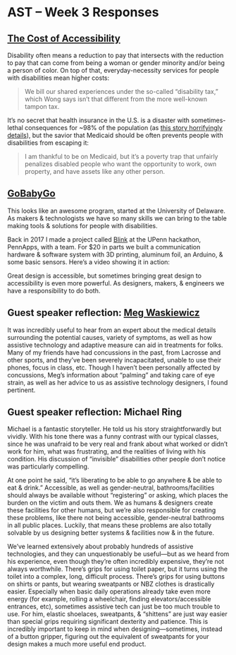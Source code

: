 
# AST – Week 3 Responses

## [The Cost of Accessibility](https://gay.medium.com/the-cost-of-accessibility-fba3b2592048)

Disability often means a reduction to pay that intersects with the reduction to pay that can come from being a woman or gender minority and/or being a person of color. On top of that, everyday-necessity services for people with disabilities mean higher costs:

> We bill our shared experiences under the so-called “disability tax,” which Wong says isn’t that different from the more well-known tampon tax.

It’s no secret that health insurance in the U.S. is a disaster with sometimes-lethal consequences for ~98% of the population (as [this story horrifyingly details](https://www.gq.com/story/unfunded-medical-gofundme)), but the savior that Medicaid should be often prevents people with disabilities from escaping it:

> I am thankful to be on Medicaid, but it’s a poverty trap that unfairly penalizes disabled people who want the opportunity to work, own property, and have assets like any other person.

## [GoBabyGo](https://youtu.be/be_jQIfkaIk)

<YouTube url="https://youtu.be/be_jQIfkaIk" />

This looks like an awesome program, started at the University of Delaware. As makers & technologists we have so many skills we can bring to the table making tools  & solutions for people with disabilities.

Back in 2017 I made a project called [Blink](https://blink.care/) at the UPenn hackathon, PennApps, with a team. For $20 in parts we built a communication hardware & software system with 3D printing, aluminum foil, an Arduino, & some basic sensors. Here’s a video showing it in action:

<YouTube url="https://youtu.be/f2C1TL8X2ds" />

Great design is accessible, but sometimes bringing great design to accessibility is even more powerful. As designers, makers, & engineers we have a responsibility to do both.

## Guest speaker reflection: [Meg Waskiewicz](https://itp.nyu.edu/classes/at-ima/files/2020/02/Concussion-and-OT.pdf)

It was incredibly useful to hear from an expert about the medical details surrounding the potential causes, variety of symptoms, as well as how assistive technology and adaptive measure can aid in treatments for folks. Many of my friends have had concussions in the past, from Lacrosse and other sports, and they’ve been severely incapacitated, unable to use their phones, focus in class, etc. Though I haven’t been personally affected by concussions, Meg’s information about “palming” and taking care of eye strain, as well as her advice to us as assistive technology designers, I found pertinent.

## Guest speaker reflection: Michael Ring

Michael is a fantastic storyteller. He told us his story straightforwardly but vividly. With his tone there was a funny contrast with our typical classes, since he was unafraid to be very real and frank about what worked or didn’t work for him, what was frustrating, and the realities of living with his condition. His discussion of “invisible” disabilities other people don’t notice was particularly compelling.

At one point he said, “it’s liberating to be able to go anywhere & be able to eat & drink.” Accessible, as well as gender-neutral, bathrooms/facilities should always be available without “registering” or asking, which places the burden on the victim and outs them. We as humans & designers create these facilities for other humans, but we’re also responsible for creating these problems, like there not being accessible, gender-neutral bathrooms in all public places. Luckily, that means these problems are also totally solvable by us designing better systems & facilities now & in the future.

We’ve learned extensively about probably hundreds of assistive technologies, and they can unquestionably be useful—but as we heard from his experience, even though they’re often incredibly expensive, they’re not always worthwhile. There’s grips for using toilet paper, but it turns using the toilet into a complex, long, difficult process. There’s grips for using buttons on shirts or pants, but wearing sweatpants or NBZ clothes is drastically easier. Especially when basic daily operations already take even more energy (for example, rolling a wheelchair, finding elevators/accessible entrances, etc), sometimes assistive tech can just be too much trouble to use. For him, elastic shoelaces, sweatpants, & “shittens” are just way easier than special grips requiring significant dexterity and patience. This is incredibly important to keep in mind when designing—sometimes, instead of a button gripper, figuring out the equivalent of sweatpants for your design makes a much more useful end product.
